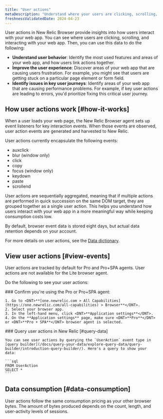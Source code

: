 ```yaml
---
title: "User actions"
metaDescription: "Understand where your users are clicking, scrolling, and interacting with your web app using user actions in New Relic Browser."
freshnessValidatedDate: 2024-04-23
---
```


User actions in New Relic Browser provide insights into how users interact with your web app. You can see where users are clicking, scrolling, and interacting with your web app. Then, you can use this data to do the following:

* **Understand user behavior**: Identify the most used features and areas of your web app, and how users link actions together.
* **Improve the user experience**: Discover areas of your web app that are causing users frustration. For example, you might see that users are getting stuck on a particular page element or form field.
* **Identify issues in key user journeys**: Identify areas of your web app that are causing performance problems. For example, if key user actions are leading to errors, you'd prioritize fixing this critical user journey.

## How user actions work [#how-it-works]

When a user loads your web page, the New Relic Browser agent sets up event listeners for key interaction events. When those events are observed, user action events are generated and harvested to New Relic.

User actions currently encapsulate the following events:

* auxclick
* blur (window only)
* click
* copy
* focus (window only)
* keydown
* paste
* scrollend

User actions are sequentially aggregated, meaning that if multiple actions are performed in quick succession on the same DOM target, they are grouped together as a single user action. This helps you understand how users interact with your web app in a more meaningful way while keeping consumption costs low.

By default, browser event data is stored eight days, but actual data retention depends on your account.

For more details on user actions, see the [Data dictionary](/attribute-dictionary/).

## View user actions [#view-events]

User actions are tracked by default for Pro and Pro+SPA agents. User actions are not available for the Lite browser agent. 

Do the following to see your user actions:

<Steps>
  <Step>
    ### Confirm you're using the Pro or Pro+SPA agent:

    1. Go to <DNT>**[one.newrelic.com > All Capabilities](https://one.newrelic.com/all-capabilities) > Browser**</DNT>.
    2. Select your browser app.
    3. In the left-hand menu, click <DNT>**Application settings**</DNT>.
    4. On the **Application settings** page, make sure <DNT>**Pro**</DNT> or <DNT>**Pro + SPA**</DNT> browser agent is selected. 
  </Step>

  <Step>
    ### Query user actions in New Relic [#query-data]

    You can see user actions by querying the `UserAction` event type in [query builder](/docs/query-your-data/explore-query-data/query-builder/introduction-query-builder/). Here's a query to show your data:

    ```sql
    FROM UserAction 
    SELECT *
    ```
  </Step>
</Steps>

## Data consumption [#data-consumption]

User actions follow the same consumption pricing as your other browser bytes. The amount of bytes produced depends on the count, length, and user-activity levels of sessions.
